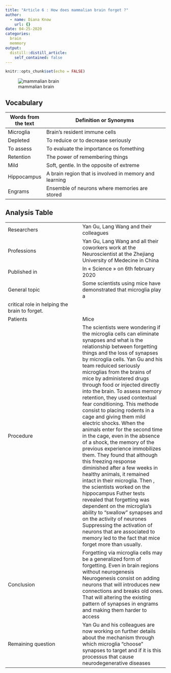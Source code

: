 ```yaml
---
title: "Article 6 : How does mammalian brain forget ?"
author:
  - name: Diana Know
    url: {}
date: 04-25-2020
categories:
  brain
  memmory
output:
  distill::distill_article:
    self_contained: false
---
```


```r
knitr::opts_chunk$set(echo = FALSE)
```

![mammalian brain](https://static.scientificamerican.com/sciam/cache/file/8ACCCC73-6842-4AE7-B09CFD37A4A26450_source.jpg?w=590&h=800&3FB81E50-3D9D-44C5-8FF237E87874318B)

## Vocabulary

| Words from the text |  Definition or Synonyms                                                                  |
| ------------------- | ---------------------------------------------------------------------------------------- |
| Microglia | Brain's resident immune cells|
| Depleted| To reduice or to decrease seriously|
| To assess| To evaluate the importance os fomething|
| Retention | The power of remembering things|
| Mild| Soft, gentle. In the opposite of extreme|
| Hippocampus| A brain region that is involved in memory and learning|
|Engrams | Ensemble of neurons where memories are stored|

## Analysis Table 

|              |                |
|--------------|----------------|
| Researchers | Yan Gu, Lang Wang and their colleagues  |
| Professions|Yan Gu, Lang Wang and all their coworkers work at the Neuroscientist at the Zhejiang University of Medecine in China  |
| Published in |In « Science » on 6th february 2020|
| General topic|  Some scientists using mice have demonstrated that microglia play a
critical role in helping the brain to forget. |
| Patients| Mice |
| Procedure | The scientists were wondering if the microglia cells can eliminate synapses and what is the relationship between forgetting things and the loss of synapses by microglia cells. Yan Gu and his team reduiced seriously microglias from the brains of mice by administered drugs through food or injected directly into the brain. To assess memory retention, they used contextual fear conditioning. This methode consist to placing rodents in a cage and giving them mild electric shocks. When the animals enter for the second time in the cage, even in the absence of a shock, the memory of the previous experience immobilizes them. They found that although this freezing response diminished after a few weeks in healthy animals, it remained intact in their microglia. Then , the scientists worked on the hippocampus Futher tests revealed that forgetting was dependent on the microglia's ability to "swallow" synapses and on the activity of neurones Suppressing the activation of neurons that are associated to memory led to the fact that mice forget more than usually. | 
| Conclusion |Forgetting via microglia cells may be a generalized form of forgetting. Even in brain regions without neurogenesis Neurogenesis consist on adding neurons that will introduces new connections and breaks old ones. That will altering the existing pattern of synapses in engrams and making them harder to access|
| Remaining question |  Yan Gu and his colleagues are now working on further details about the mechanism through which microglia "choose" synapses to target and if it is this processus that cause neurodegenerative diseases|
